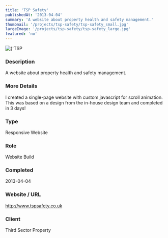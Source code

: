 ```yaml
---
title: 'TSP Safety'
publishedAt: '2013-04-04'
summary: 'A website about property health and safety management.'
thumbnail: '/projects/tsp-safety/tsp-safety_small.jpg'
largeImage: '/projects/tsp-safety/tsp-safety_large.jpg'
featured: 'no'
---
```


<div className="relative w-full h-[400px] sm:h-[600px] md:h-[760px] lg:h-[920px]">
  <Image
    alt={'TSP Safety'}
    src={'/projects/tsp-safety/tsp-safety.jpg'}
    sizes="(max-width: 640px) 100%, 100%"
    fill={true}
    priority
    style={{
      objectFit: 'contain'
    }}
  />
</div>

### Description

A website about property health and safety management.

### More Details

I created a single-page website with custom javascript for scroll animation. This was based on a design from the in-house design team and completed in 3 days!

### Type

Responsive Website

### Role

Website Build

### Completed
2013-04-04

### Website / URL
http://www.tspsafety.co.uk

### Client
Third Sector Property

